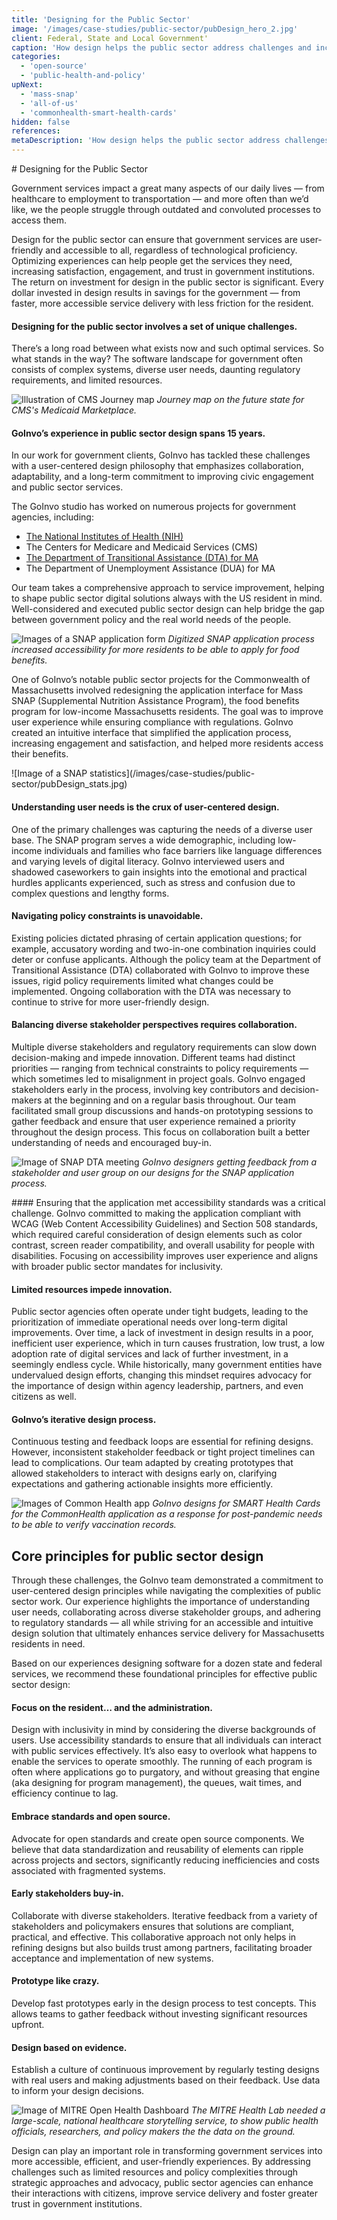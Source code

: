```yaml
---
title: 'Designing for the Public Sector'
image: '/images/case-studies/public-sector/pubDesign_hero_2.jpg'
client: Federal, State and Local Government'
caption: 'How design helps the public sector address challenges and increase resident engagement and accessibility.'
categories:
  - 'open-source'
  - 'public-health-and-policy'
upNext:
  - 'mass-snap'
  - 'all-of-us'
  - 'commonhealth-smart-health-cards'
hidden: false
references:
metaDescription: 'How design helps the public sector address challenges and increase resident engagement and accessibility.'
---
```



<p class="text--black margin-top--double margin-bottom--double">
  # Designing for the Public Sector
</p>

Government services impact a great many aspects of our daily lives — from healthcare to employment to transportation — and more often than we’d like, we the people struggle through outdated and convoluted processes to access them.

Design for the public sector can ensure that government services are user-friendly and accessible to all, regardless of technological proficiency. Optimizing experiences can help people get the services they need, increasing satisfaction, engagement, and trust in government institutions. The return on investment for design in the public sector is significant. Every dollar invested in design results in savings for the government — from faster, more accessible service delivery with less friction for the resident.

#### Designing for the public sector involves a set of unique challenges.

There’s a long road between what exists now and such optimal services. So what stands in the way? The software landscape for government often consists of complex systems, diverse user needs, daunting regulatory requirements, and limited resources.

![Illustration of CMS Journey map](/images/case-studies/public-sector/cms_futurestate.jpg)
_Journey map on the future state for CMS's Medicaid Marketplace._

#### GoInvo’s experience in public sector design spans 15 years.

In our work for government clients, GoInvo has tackled these challenges with a user-centered design philosophy that emphasizes collaboration, adaptability, and a long-term commitment to improving civic engagement and public sector services.

<p class="text--gray margin-top--none margin-bottom--none">The GoInvo studio has worked on numerous projects for government agencies, including:</p>
  <ul class="margin-top--none">
    <li><a href="https://goinvo.com/work/all-of-us/">The National Institutes of Health (NIH)</a></li>
    <li>The Centers for Medicare and Medicaid Services (CMS)</li>
    <li><a href="https://goinvo.com/work/mass-snap/">The Department of Transitional Assistance (DTA) for MA</a></li>
    <li>The Department of Unemployment Assistance (DUA) for MA</li>
  </ul>

<p class="text--black margin-top--double margin-bottom--none">
  Our team takes a comprehensive approach to service improvement, helping to shape public sector digital solutions always with the US resident in mind. Well-considered and executed public sector design can help bridge the gap between government policy and the real world needs of the people.
</p>

![Images of a SNAP application form](/images/case-studies/public-sector/pubDesign_SNAP.jpg)
_Digitized SNAP application process increased accessibility for more residents to be able to apply for food benefits._

<p class="text--gray margin-top--double margin-bottom--double">
  One of GoInvo’s notable public sector projects for the Commonwealth of Massachusetts involved redesigning the application interface for Mass SNAP (Supplemental Nutrition Assistance Program), the food benefits program for low-income Massachusetts residents. The goal was to improve user experience while ensuring compliance with regulations. GoInvo created an intuitive interface that simplified the application process, increasing engagement and satisfaction, and helped more residents access their benefits.
</p>

<p class="margin-top--double margin-bottom--double">  
  ![Image of a SNAP statistics](/images/case-studies/public-sector/pubDesign_stats.jpg)
</p>

#### Understanding user needs is the crux of user-centered design.
One of the primary challenges was capturing the needs of a diverse user base. The SNAP program serves a wide demographic, including low-income individuals and families who face barriers like language differences and varying levels of digital literacy. GoInvo interviewed users and shadowed caseworkers to gain insights into the emotional and practical hurdles applicants experienced, such as stress and confusion due to complex questions and lengthy forms.

#### Navigating policy constraints is unavoidable.
Existing policies dictated phrasing of certain application questions; for example, accusatory wording and two-in-one combination inquiries could deter or confuse applicants. Although the policy team at the Department of Transitional Assistance (DTA) collaborated with GoInvo to improve these issues, rigid policy requirements limited what changes could be implemented. Ongoing collaboration with the DTA was necessary to continue to strive for more user-friendly design.

#### Balancing diverse stakeholder perspectives requires collaboration.
Multiple diverse stakeholders and regulatory requirements can slow down decision-making and impede innovation. Different teams had distinct priorities — ranging from technical constraints to policy requirements — which sometimes led to misalignment in project goals. GoInvo engaged stakeholders early in the process, involving key contributors and decision-makers at the beginning and on a regular basis throughout. Our team facilitated small group discussions and hands-on prototyping sessions to gather feedback and ensure that user experience remained a priority throughout the design process. This focus on collaboration built a better understanding of needs and encouraged buy-in. 

![Image of SNAP DTA meeting](/images/case-studies/mass/snap/snap-dta-meeting.jpg)
_GoInvo designers getting feedback from a stakeholder and user group on our designs for the SNAP application process._

<p class="text--black margin-top--double margin-bottom--double">
  #### Ensuring that the application met accessibility standards was a critical challenge.
  GoInvo committed to making the application compliant with WCAG (Web Content Accessibility Guidelines) and Section 508 standards, which required careful consideration of design elements such as color contrast, screen reader compatibility, and overall usability for people with disabilities. Focusing on accessibility improves user experience and aligns with broader public sector mandates for inclusivity.
</p>

#### Limited resources impede innovation.
Public sector agencies often operate under tight budgets, leading to the prioritization of immediate operational needs over long-term digital improvements. Over time, a lack of investment in design results in a poor, inefficient user experience, which in turn causes frustration, low trust, a low adoption rate of digital services and lack of further investment, in a seemingly endless cycle. While historically, many government entities have undervalued design efforts, changing this mindset requires advocacy for the importance of design within agency leadership, partners, and even citizens as well.

#### GoInvo’s iterative design process.
Continuous testing and feedback loops are essential for refining designs. However, inconsistent stakeholder feedback or tight project timelines can lead to complications. Our team adapted by creating prototypes that allowed stakeholders to interact with designs early on, clarifying expectations and gathering actionable insights more efficiently.

![Images of Common Health app](/images/case-studies/commonhealth/common_health_hero.jpg)
_GoInvo designs for SMART Health Cards for the CommonHealth application as a response for post-pandemic needs to be able to verify vaccination records._

<Divider />

## Core principles for public sector design

Through these challenges, the GoInvo team demonstrated a commitment to user-centered design principles while navigating the complexities of public sector work. Our experience highlights the importance of understanding user needs, collaborating across diverse stakeholder groups, and adhering to regulatory standards — all while striving for an accessible and intuitive design solution that ultimately enhances service delivery for Massachusetts residents in need. 

Based on our experiences designing software for a dozen state and federal services, we recommend these foundational principles for effective public sector design:

#### Focus on the resident… and the administration.
Design with inclusivity in mind by considering the diverse backgrounds of users. Use accessibility standards to ensure that all individuals can interact with public services effectively. It’s also easy to overlook what happens to enable the services to operate smoothly. The running of each program is often where applications go to purgatory, and without greasing that engine (aka designing for program management), the queues, wait times, and efficiency continue to lag.

#### Embrace standards and open source.
Advocate for open standards and create open source components. We believe that data standardization and reusability of elements can ripple across projects and sectors, significantly reducing inefficiencies and costs associated with fragmented systems. 

#### Early stakeholders buy-in.
Collaborate with diverse stakeholders. Iterative feedback from a variety of stakeholders and policymakers ensures that solutions are compliant, practical, and effective. This collaborative approach not only helps in refining designs but also builds trust among partners, facilitating broader acceptance and implementation of new systems.

#### Prototype like crazy.
Develop fast prototypes early in the design process to test concepts. This allows teams to gather feedback without investing significant resources upfront.

#### Design based on evidence.
Establish a culture of continuous improvement by regularly testing designs with real users and making adjustments based on their feedback. Use data to inform your design decisions.

![Image of MITRE Open Health Dashboard](/images/case-studies/mitre/state-of-us-healthcare/mitre_open_health_dashboard_demo.jpg)
_The MITRE Health Lab needed a large-scale, national healthcare storytelling service, to show public health officials, researchers, and policy makers the the data on the ground._

<p class="text--gray margin-top--double margin-bottom--double">
  Design can play an important role in transforming government services into more accessible, efficient, and user-friendly experiences. By addressing challenges such as limited resources and policy complexities through strategic approaches and advocacy, public sector agencies can enhance their interactions with citizens, improve service delivery and foster greater trust in government institutions.
</p>

<HubspotForm />
